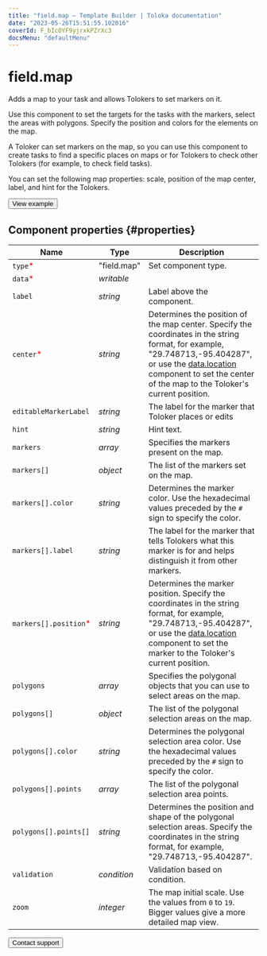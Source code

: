 ```yaml
---
title: "field.map — Template Builder | Toloka documentation"
date: "2023-05-26T15:51:55.102016"
coverId: F_bIcOYF9yjrxkPZrXc3
docsMenu: "defaultMenu"
---
```



# field.map

Adds a map to your task and allows Tolokers to set markers on it.

Use this component to set the targets for the tasks with the markers, select the areas with polygons. Specify the position and colors for the elements on the map.

A Toloker can set markers on the map, so you can use this component to create tasks to find a specific places on maps or for Tolokers to check other Tolokers (for example, to check field tasks).

You can set the following map properties: scale, position of the map center, label, and hint for the Tolokers.

<Button themeColor="light" view="default" size="l" type="link" url="https://ya.cc/t/CtOG5R413tz9Dj">View example</Button>

## Component properties {#properties}

**Name** | **Type** | **Description**
----- | ----- | -----
`type`<span style="color: red">\*</span> | "field.map" | Set component type.
`data`<span style="color: red">\*</span> | _writable_ | <TolokaTbSourceDataWithValues/>
`label` | _string_ | Label above the component.
`center`<span style="color: red">\*</span> | _string_ | Determines the position of the map center. Specify the coordinates in the string format, for example, "29.748713,-95.404287", or use the [data.location](/docs/template-builder/reference/data.location) component to set the center of the map to the Toloker's current position.
`editableMarkerLabel` | _string_ | The label for the marker that Toloker places or edits
`hint` | _string_ | Hint text.
`markers` | _array_ | Specifies the markers present on the map.
`markers[]` | _object_ | The list of the markers set on the map.
`markers[].color` | _string_ | Determines the marker color. Use the hexadecimal values preceded by the `#` sign to specify the color.
`markers[].label` | _string_ | The label for the marker that tells Tolokers what this marker is for and helps distinguish it from other markers.
`markers[].position`<span style="color: red">\*</span> | _string_ | Determines the marker position. Specify the coordinates in the string format, for example, "29.748713,-95.404287", or use the [data.location](/docs/template-builder/reference/data.location) component to set the marker to the Toloker's current position.
`polygons` | _array_ | Specifies the polygonal objects that you can use to select areas on the map.
`polygons[]` | _object_ | The list of the polygonal selection areas on the map.
`polygons[].color` | _string_ | Determines the polygonal selection area color. Use the hexadecimal values preceded by the `#` sign to specify the color.
`polygons[].points` | _array_ | The list of the polygonal selection area points.
`polygons[].points[]` | _string_ | Determines the position and shape of the polygonal selection areas. Specify the coordinates in the string format, for example, "29.748713,-95.404287".
`validation` | _condition_ | Validation based on condition.
`zoom` | _integer_ | The map initial scale. Use the values from `0` to `19`. Bigger values give a more detailed map view.

<Button themeColor="light" view="default" size="l" type="link" url="/docs/guide/troubleshooting/support?form-source=template-builder-reference-field-map">Contact support</Button>